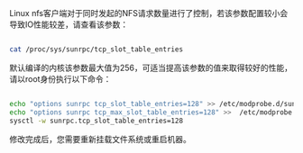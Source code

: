 Linux nfs客户端对于同时发起的NFS请求数量进行了控制，若该参数配置较小会导致IO性能较差，请查看该参数：

```bash

cat /proc/sys/sunrpc/tcp_slot_table_entries

```

默认编译的内核该参数最大值为256，可适当提高该参数的值来取得较好的性能，请以root身份执行以下命令：

```bash

echo "options sunrpc tcp_slot_table_entries=128" >> /etc/modprobe.d/sunrpc.conf
echo "options sunrpc tcp_max_slot_table_entries=128" >>  /etc/modprobe.d/sunrpc.conf
sysctl -w sunrpc.tcp_slot_table_entries=128

```

修改完成后，您需要重新挂载文件系统或重启机器。